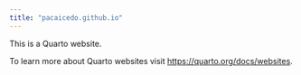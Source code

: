 ```yaml
---
title: "pacaicedo.github.io"
---
```


This is a Quarto website.

To learn more about Quarto websites visit <https://quarto.org/docs/websites>.
